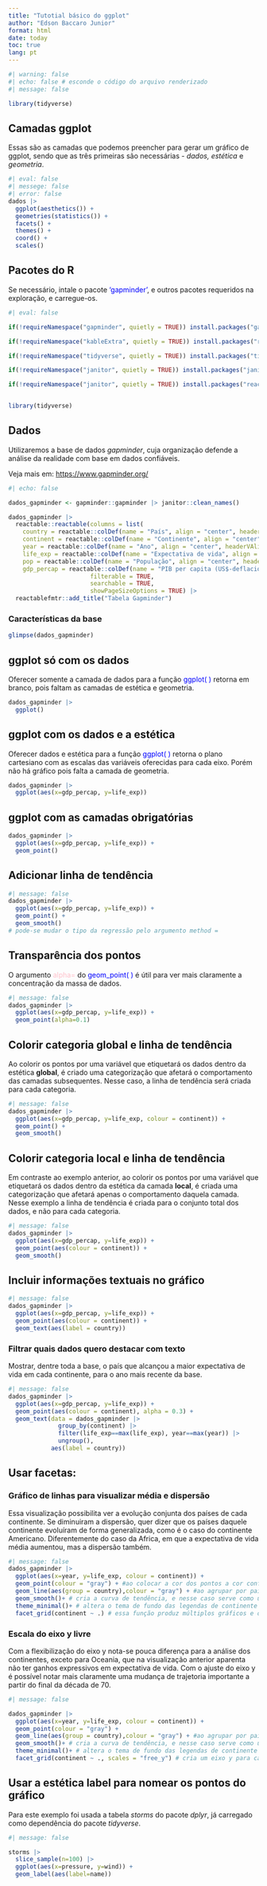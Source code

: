 ```yaml
---
title: "Tutotial básico do ggplot"
author: "Edson Baccaro Junior"
format: html
date: today
toc: true
lang: pt
---
```


```r
#| warning: false
#| echo: false # esconde o código do arquivo renderizado
#| message: false

library(tidyverse)
```



## Camadas ggplot

Essas são as camadas que podemos preencher para gerar um gráfico de ggplot, sendo que as três primeiras são necessárias - *dados, estética* e *geometria*.

```r
#| eval: false
#| messege: false
#| error: false
dados |>
  ggplot(aesthetics()) +
  geometries(statistics()) +
  facets() +
  themes() +
  coord() +
  scales()
```

## Pacotes do R

Se necessário, intale o pacote ['gapminder']{style="color:blue;"}, e outros pacotes requeridos na exploração, e carregue-os.

```r
#| eval: false

if(!requireNamespace("gapminder", quietly = TRUE)) install.packages("gapminder")

if(!requireNamespace("kableExtra", quietly = TRUE)) install.packages("reactable")

if(!requireNamespace("tidyverse", quietly = TRUE)) install.packages("tidyverse")

if(!requireNamespace("janitor", quietly = TRUE)) install.packages("janitor")

if(!requireNamespace("janitor", quietly = TRUE)) install.packages("reactablefmtr")


library(tidyverse)

```


## Dados

Utilizaremos a base de dados *gapminder*, cuja organização defende a análise da realidade com base em dados confiáveis.

Veja mais em: <https://www.gapminder.org/>

```r
#| echo: false

dados_gapminder <- gapminder::gapminder |> janitor::clean_names()

dados_gapminder |> 
  reactable::reactable(columns = list(
    country = reactable::colDef(name = "País", align = "center", headerVAlign = "bottom"),
    continent = reactable::colDef(name = "Continente", align = "center", headerVAlign = "bottom"),
    year = reactable::colDef(name = "Ano", align = "center", headerVAlign = "bottom"),
    life_exp = reactable::colDef(name = "Expectativa de vida", align = "center", headerVAlign = "bottom"),
    pop = reactable::colDef(name = "População", align = "center", headerVAlign = "bottom"),
    gdp_percap = reactable::colDef(name = "PIB per capita (US$-deflacionado)", align = "center", headerVAlign = "bottom")), 
                       filterable = TRUE,
                       searchable = TRUE,
                       showPageSizeOptions = TRUE) |> 
  reactablefmtr::add_title("Tabela Gapminder")

```


### Características da base

```r

glimpse(dados_gapminder)

```


## ggplot só com os dados

Oferecer somente a camada de dados para a função [ggplot( )]{style="color:blue;"} retorna em branco, pois faltam as camadas de estética e geometria.

```r
dados_gapminder |>
  ggplot()
```

## ggplot com os dados e a estética

Oferecer dados e estética para a função [ggplot( )]{style="color:blue;"} retorna o plano cartesiano com as escalas das variáveis oferecidas para cada eixo. Porém não há gráfico pois falta a camada de geometria.

```r
dados_gapminder |>
  ggplot(aes(x=gdp_percap, y=life_exp))
```

## ggplot com as camadas obrigatórias

```r
dados_gapminder |>
  ggplot(aes(x=gdp_percap, y=life_exp)) +
  geom_point()
```

## Adicionar linha de tendência

```r
#| message: false
dados_gapminder |>
  ggplot(aes(x=gdp_percap, y=life_exp)) +
  geom_point() +
  geom_smooth()
# pode-se mudar o tipo da regressão pelo argumento method =
```

## Transparência dos pontos

O argumento [alpha=]{style="color:pink;"} do [geom_point( )]{style="color:blue;"} é útil para ver mais claramente a concentração da massa de dados.

```r
#| message: false
dados_gapminder |>
  ggplot(aes(x=gdp_percap, y=life_exp)) +
  geom_point(alpha=0.1)
```

## Colorir categoria global e linha de tendência

Ao colorir os pontos por uma variável que etiquetará os dados dentro da estética **global**, é criado uma categorização que afetará o comportamento das camadas subsequentes. Nesse caso, a linha de tendência será criada para cada categoria.

```r
#| message: false
dados_gapminder |>
  ggplot(aes(x=gdp_percap, y=life_exp, colour = continent)) +
  geom_point() +
  geom_smooth()
```

## Colorir categoria local e linha de tendência

Em contraste ao exemplo anterior, ao colorir os pontos por uma variável que etiquetará os dados dentro da estética da camada **local**, é criada uma categorização que afetará apenas o comportamento daquela camada. Nesse exemplo a linha de tendência é criada para o conjunto total dos dados, e não para cada categoria.

```r
#| message: false
dados_gapminder |>
  ggplot(aes(x=gdp_percap, y=life_exp)) +
  geom_point(aes(colour = continent)) +
  geom_smooth()
```

## Incluir informações textuais no gráfico

```r
#| message: false
dados_gapminder |>
  ggplot(aes(x=gdp_percap, y=life_exp)) +
  geom_point(aes(colour = continent)) +
  geom_text(aes(label = country))
```

### Filtrar quais dados quero destacar com texto

Mostrar, dentre toda a base, o país que alcançou a maior expectativa de vida em cada continente, para o ano mais recente da base.

```r
#| message: false
dados_gapminder |>
  ggplot(aes(x=gdp_percap, y=life_exp)) +
  geom_point(aes(colour = continent), alpha = 0.3) +
  geom_text(data = dados_gapminder |> 
              group_by(continent) |> 
              filter(life_exp==max(life_exp), year==max(year)) |> 
              ungroup(),
            aes(label = country))
```

## Usar facetas: 

### Gráfico de linhas para visualizar média e dispersão

Essa visualização possibilita ver a evolução conjunta dos países de cada continente. Se diminuiram a dispersão, quer dizer que os países daquele continente evoluíram de forma generalizada, como é o caso do continente Americano. Diferentemente do caso da Africa, em que a expectativa de vida média aumentou, mas a dispersão também.

```r
#| message: false
dados_gapminder |>
  ggplot(aes(x=year, y=life_exp, colour = continent)) +
  geom_point(colour = "gray") + #ao colocar a cor dos pontos a cor configurada segundo o continente no global não tem efeito nesta camada. Se não tivesse especificado a cor aqui, teria seguido as cores pela categorização de continente.
  geom_line(aes(group = country),colour = "gray") + #ao agrupar por país, a função cria uma curva que representa a série de tempo de cada país. Quando o argumento group é omitido, as observações de todos os países são ligadas umas às outras na sequência da data, sem agrupar por país.
  geom_smooth()+ # cria a curva de tendência, e nesse caso serve como uma média
  theme_minimal()+ # altera o tema de fundo das legendas de continente dentro do gráfico
  facet_grid(continent ~ .) # essa função produz múltiplos gráficos e os organiza em uma matriz de linhas e colunas. A sintaxe x ~ y oferece qual variável categórica vai determinar as linhas (x) e qual vai determinar as colunas (y). Quando uma das variáveis é omitida por um ponto '.', então cria-se apenas linhas ou colunas, a depender de qual foi omitida. Nesse exemplo, continentes determina a quantidade de linhas, e será organizado em uma coluna.


```

### Escala do eixo y livre

Com a flexibilização do eixo y nota-se pouca diferença para a análise dos continentes, exceto para Oceania, que na visualização anterior aparenta não ter ganhos expressivos em expectativa de vida. Com o ajuste do eixo y é possível notar mais claramente uma mudança de trajetoria importante a partir do final da década de 70.

```r
#| message: false

dados_gapminder |>
  ggplot(aes(x=year, y=life_exp, colour = continent)) +
  geom_point(colour = "gray") +
  geom_line(aes(group = country),colour = "gray") + #ao agrupar por país, a função cria uma curva que representa a série de tempo de cada país. Quando o argumento group é omitido, as observações de todos os países são ligadas umas às outras na sequência da data, sem agrupar por país.
  geom_smooth()+ # cria a curva de tendência, e nesse caso serve como uma média
  theme_minimal()+ # altera o tema de fundo das legendas de continente dentro do gráfico
  facet_grid(continent ~ ., scales = "free_y") # cria um eixo y para cada valor da categoria oferecida como argumento, no caso: continent. O argumento scales cria flexibilidade ou fixação dos eixos.

```

## Usar a estética **label** para nomear os pontos do gráfico

Para este exemplo foi usada a tabela *storms* do pacote *dplyr*, já carregado como dependência do pacote *tidyverse*.

```r
#| message: false

storms |> 
  slice_sample(n=100) |> 
  ggplot(aes(x=pressure, y=wind)) + 
  geom_label(aes(label=name))

```
